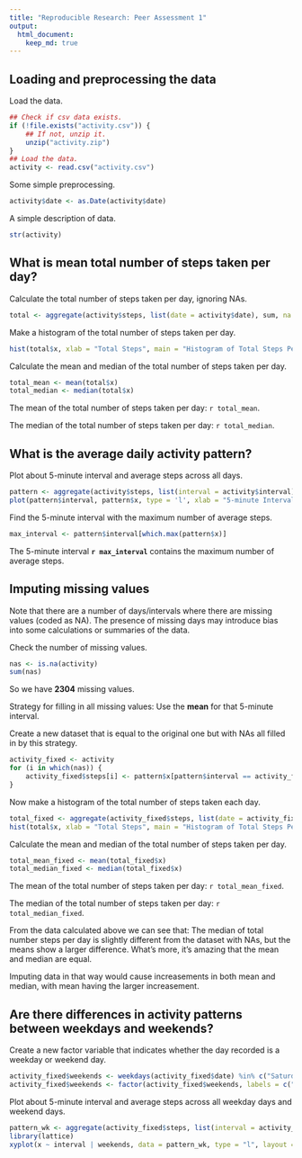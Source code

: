 ```yaml
---
title: "Reproducible Research: Peer Assessment 1"
output: 
  html_document:
    keep_md: true
---
```



## Loading and preprocessing the data

Load the data.

```r
## Check if csv data exists.
if (!file.exists("activity.csv")) {
    ## If not, unzip it.
    unzip("activity.zip")
}
## Load the data.
activity <- read.csv("activity.csv")
```

Some simple preprocessing.

```r
activity$date <- as.Date(activity$date)
```

A simple description of data.

```r
str(activity)
```

## What is mean total number of steps taken per day?

Calculate the total number of steps taken per day, ignoring NAs.

```r
total <- aggregate(activity$steps, list(date = activity$date), sum, na.rm = TRUE)
```

Make a histogram of the total number of steps taken per day.

```r
hist(total$x, xlab = "Total Steps", main = "Histogram of Total Steps Per Day")
```

Calculate the mean and median of the total number of steps taken per day.

```r
total_mean <- mean(total$x)
total_median <- median(total$x)
```

The mean of the total number of steps taken per day: `r total_mean`.

The median of the total number of steps taken per day: `r total_median`.

## What is the average daily activity pattern?

Plot about 5-minute interval and average steps across all days.

```r
pattern <- aggregate(activity$steps, list(interval = activity$interval), mean, na.rm = TRUE)
plot(pattern$interval, pattern$x, type = 'l', xlab = "5-minute Interval", ylab = "Average Step Counts", main = "Plot of the 5-minute Interval and \nAverage Step Count across All Days")
```

Find the 5-minute interval with the maximum number of average steps.

```r
max_interval <- pattern$interval[which.max(pattern$x)]
```

The 5-minute interval **`r max_interval`** contains the maximum number of average steps.

## Imputing missing values

Note that there are a number of days/intervals where there are missing values (coded as NA). The presence of missing days may introduce bias into some calculations or summaries of the data.

Check the number of missing values.

```r
nas <- is.na(activity)
sum(nas)
```

So we have **2304** missing values.

Strategy for filling in all missing values: Use the **mean** for that 5-minute interval.

Create a new dataset that is equal to the original one but with NAs all filled in by this strategy.

```r
activity_fixed <- activity
for (i in which(nas)) {
    activity_fixed$steps[i] <- pattern$x[pattern$interval == activity_fixed$interval[i]]
}
```

Now make a histogram of the total number of steps taken each day.

```r
total_fixed <- aggregate(activity_fixed$steps, list(date = activity_fixed$date), sum)
hist(total$x, xlab = "Total Steps", main = "Histogram of Total Steps Per Day")
```

Calculate the mean and median of the total number of steps taken per day.

```r
total_mean_fixed <- mean(total_fixed$x)
total_median_fixed <- median(total_fixed$x)
```

The mean of the total number of steps taken per day: `r total_mean_fixed`.

The median of the total number of steps taken per day: `r total_median_fixed`.

From the data calculated above we can see that: The median of total number steps per day is slightly different from the dataset with NAs, but the means show a larger difference. What's more, it's amazing that the mean and median are equal.

Imputing data in that way would cause increasements in both mean and median, with mean having the larger increasement.

## Are there differences in activity patterns between weekdays and weekends?

Create a new factor variable that indicates whether the day recorded is a weekday or weekend day.

```r
activity_fixed$weekends <- weekdays(activity_fixed$date) %in% c("Saturday", "Sunday")
activity_fixed$weekends <- factor(activity_fixed$weekends, labels = c("weekday", "weekend"))
```

Plot about 5-minute interval and average steps across all weekday days and weekend days.

```r
pattern_wk <- aggregate(activity_fixed$steps, list(interval = activity_fixed$interval, weekends = activity_fixed$weekends), mean)
library(lattice)
xyplot(x ~ interval | weekends, data = pattern_wk, type = "l", layout = c(1, 2), xlab = "Interval", ylab = "Average Step Number", main = "Average Step Number of Interval for Weekdays and Weekends")
```
